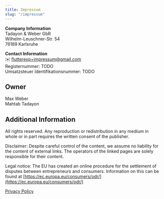 ```yaml
---
title: Impressum
slug: "/impressum"
---
```



**Company Information** <br/>
Tadayon & Weber GbR <br/>
Wilhelm-Leuschner-Str. 54 <br/>
76189 Karlsruhe

**Contact Information** <br/>
✉️ [flutterexp+impressum@gmail.com](mailto:flutterexp+impressum@gmail.com) <br/>
Registernummer: TODO <br/>
Umsatzsteuer Identifikationsnummer: TODO


## Owner
Max Weber <TwitterFollowButton screenName="flutter_exp"/> <br/>
Mahtab Tadayon <TwitterFollowButton screenName="mahtab_dev"/>

## Additional Information
All rights reserved. Any reproduction or redistribution in any medium in whole or in part requires the written consent
of the publisher.

Disclaimer: Despite careful control of the content, we assume no liability for the content of external links.
The operators of the linked pages are solely responsible for their content.

Legal notice: The EU has created an online procedure for the settlement of disputes between entrepreneurs and consumers.
Information on this can be found at [https://ec.europa.eu/consumers/odr/](https://ec.europa.eu/consumers/odr/)

[Privacy Policy](./privacy-policy)